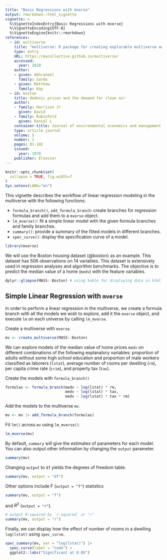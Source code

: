 ```yaml
---
title: "Basic Regressions with mverse"
output: rmarkdown::html_vignette
vignette: >
  %\VignetteIndexEntry{Basic Regressions with mverse}
  %\VignetteEncoding{UTF-8}
  %\VignetteEngine{knitr::rmarkdown}
references:
  - id: multiverse
    title: "multiverse: R package for creating explorable multiverse analysis"
    type: entry
    URL: https://mucollective.github.io/multiverse/
    accessed:
      year: 2020
    author:
    - given: Abhraneel
      family: Sarma
    - given: Matthew
      family: Kay
  - id: boston
    title: Hedonic prices and the demand for clean air
    author: 
    - family: Harrison Jr
      given: David
    - family: Rubinfeld
      given: Daniel L
    container-title: Journal of environmental economics and management
    type: article-journal
    volume: 5
    number: 1
    pages: 81-102
    issued:
      year: 1978
    publisher: Elsevier
---
```




```r
knitr::opts_chunk$set(
  collapse = TRUE, fig.width=7
)
Sys.setenv(LANG="en")
```

This vignette describes the workflow of linear regression modeling in the multiverse with the following functions:

 * `formula_branch()`, `add_formula_branch`: create branches for regression formulas and add them to a `mverse` object.
 * `lm_mverse()`: fit a simple linear model with the given formula branches and family branches.
 * `summary()`: provide a summary of the fitted models in different branches. 
 * `spec_curve()`: display the specification curve of a model.


```r
library(mverse)
```

We will use the Boston housing dataset {@boston} as an example. This dataset has 506 observations on 14 variables. This dataset is extensively used in regression analyses and algorithm benchmarks. The objective is to predict the median value of a home (`medv`) with the feature variables.

```r
dplyr::glimpse(MASS::Boston) # using kable for displaying data in html
```


## Simple Linear Regression with `mverse`

In order to perform a linear regression in the multiverse, we create a formula branch with all the models we wish to explore, add it the `mverse` object, and execute `lm` on each universe by calling `lm_mverse`.

Create a multiverse with `mverse`.

```r
mv <- create_multiverse(MASS::Boston)
```

We can explore models of the median value of home prices `medv` on different combinations of the following explanatory variables: proportion of adults without some high school education and proportion of male workers classified as laborers (`lstat`), average number of rooms per dwelling (`rm`), per capita crime rate (`crim`), and property tax (`tax`).

Create the models with `formula_branch()`

```r
formulas <- formula_branch(medv ~ log(lstat) * rm,
                           medv ~ log(lstat) * tax,
                           medv ~ log(lstat) * tax * rm)
```

Add the models to the multiverse `mv`.

```r
mv <- mv |> add_formula_branch(formulas)
```

Fit `lm()` across `mv` using `lm_mverse()`.

```r
lm_mverse(mv)
```


By default, `summary` will give the estimates of parameters for each model. You can also output other information by changing the `output` parameter.


```r
summary(mv)
```

Changing `output` to `df` yields the degrees of freedom table.  

```r
summary(mv, output = "df")
```

Other options include F (`output = "f"`) statistics 

```r
summary(mv, output = "f")
```

and $R^2$ (`output = "r"`).

```r
# output R-squared by `r.squared` or "r"
summary(mv, output = "r")
```


Finally, we can display how the effect of number of rooms in a dwelling `log(lstat)` using `spec_curve`.  

```r
spec_summary(mv, var = "log(lstat)") |>
  spec_curve(label = "code") +
  ggplot2::labs("Significant at 0.05")
```

